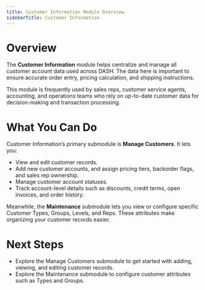 ```yaml
---
title: Customer Information Module Overview
sidebarTitle: Customer Information
---
```


# Overview

The **Customer Information** module helps centralize and manage all customer account data used across DASH. The data here is important to ensure accurate order entry, pricing calculation, and shipping instructions. 

This module is frequently used by sales reps, customer service agents, accounting, and operations teams who rely on up-to-date customer data for decision-making and transaction processing.

# What You Can Do

Customer Information’s primary submodule is **Manage Customers**. It lets you:

- View and edit customer records.
- Add new customer accounts, and assign pricing tiers, backorder flags, and sales rep ownership.
- Manage customer account statuses.
- Track account-level details such as discounts, credit terms, open invoices, and order history.

Meanwhile, the **Maintenance** submodule lets you view or configure specific Customer Types, Groups, Levels, and Reps. These attributes make organizing your customer records easier. 

# Next Steps

- Explore the Manage Customers submodule to get started with adding, viewing, and editing customer records.
- Explore the Maintenance submodule to configure customer attributes such as Types and Groups.

